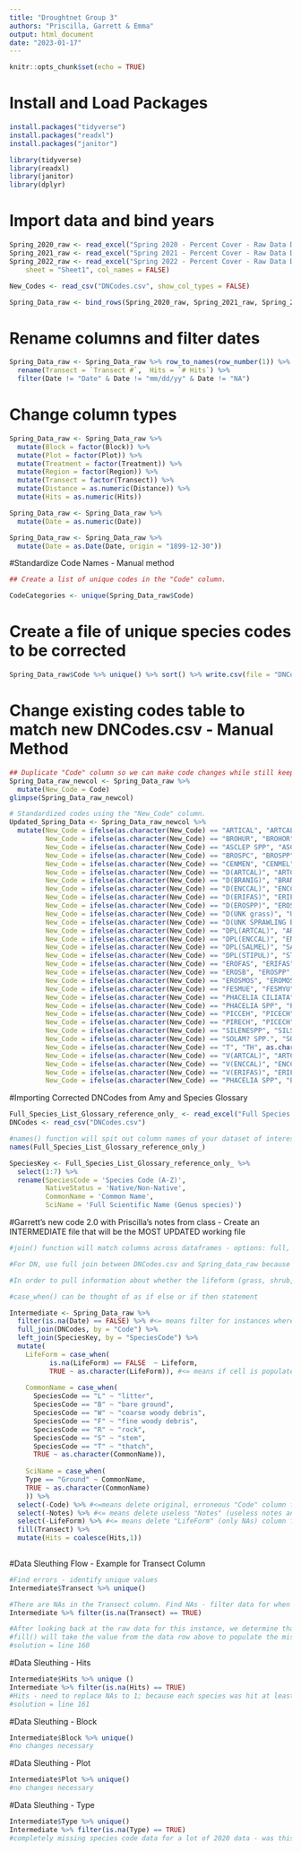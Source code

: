 ```yaml
---
title: "Droughtnet Group 3"
authors: "Priscilla, Garrett & Emma"
output: html_document
date: "2023-01-17"
---
```

```r
knitr::opts_chunk$set(echo = TRUE)
```
# Install and Load Packages
```r
install.packages("tidyverse")
install.packages("readxl")
install.packages("janitor")

library(tidyverse)
library(readxl)
library(janitor)
library(dplyr)
```
# Import data and bind years
```r
Spring_2020_raw <- read_excel("Spring 2020 - Percent Cover - Raw Data DNET.xlsx", sheet = "Sheet1", col_names = FALSE)
Spring_2021_raw <- read_excel("Spring 2021 - Percent Cover - Raw Data DNET.xlsx", sheet = "Sheet1", col_names = FALSE)
Spring_2022_raw <- read_excel("Spring 2022 - Percent Cover - Raw Data DNET.xlsx", 
    sheet = "Sheet1", col_names = FALSE)

New_Codes <- read_csv("DNCodes.csv", show_col_types = FALSE)

Spring_Data_raw <- bind_rows(Spring_2020_raw, Spring_2021_raw, Spring_2022_raw)
```
# Rename columns and filter dates
```r
Spring_Data_raw <- Spring_Data_raw %>% row_to_names(row_number(1)) %>% 
  rename(Transect = `Transect #`,  Hits = `# Hits`) %>% 
  filter(Date != "Date" & Date != "mm/dd/yy" & Date != "NA")
```
# Change column types
```r
Spring_Data_raw <- Spring_Data_raw %>% 
  mutate(Block = factor(Block)) %>% 
  mutate(Plot = factor(Plot)) %>% 
  mutate(Treatment = factor(Treatment)) %>% 
  mutate(Region = factor(Region)) %>% 
  mutate(Transect = factor(Transect)) %>% 
  mutate(Distance = as.numeric(Distance)) %>%
  mutate(Hits = as.numeric(Hits))

Spring_Data_raw <- Spring_Data_raw %>% 
  mutate(Date = as.numeric(Date)) 

Spring_Data_raw <- Spring_Data_raw %>% 
  mutate(Date = as.Date(Date, origin = "1899-12-30"))
```

#Standardize Code Names - Manual method
```r
## Create a list of unique codes in the "Code" column.

CodeCategories <- unique(Spring_Data_raw$Code)
```
# Create a file of unique species codes to be corrected
```r
Spring_Data_raw$Code %>% unique() %>% sort() %>% write.csv(file = "DNCodes.csv")
```
# Change existing codes table to match new DNCodes.csv - Manual Method
```r
## Duplicate "Code" column so we can make code changes while still keeping the original codes for reference.
Spring_Data_raw_newcol <- Spring_Data_raw %>%         
  mutate(New_Code = Code)
glimpse(Spring_Data_raw_newcol)

# Standardized codes using the "New_Code" column. 
Updated_Spring_Data <- Spring_Data_raw_newcol %>% 
  mutate(New_Code = ifelse(as.character(New_Code) == "ARTICAL", "ARTCAL", as.character(New_Code)), 
         New_Code = ifelse(as.character(New_Code) == "BROHUR", "BROHOR", as.character(New_Code)),
         New_Code = ifelse(as.character(New_Code) == "ASCLEP SPP", "ASCSPP", as.character(New_Code)),
         New_Code = ifelse(as.character(New_Code) == "BROSPC", "BROSPP", as.character(New_Code)),
         New_Code = ifelse(as.character(New_Code) == "CENMEN", "CENMEL", as.character(New_Code)),
         New_Code = ifelse(as.character(New_Code) == "D(ARTCAL)", "ARTCAL", as.character(New_Code)),
         New_Code = ifelse(as.character(New_Code) == "D(BRANIG)", "BRANIG", as.character(New_Code)),
         New_Code = ifelse(as.character(New_Code) == "D(ENCCAL)", "ENCCAL", as.character(New_Code)),
         New_Code = ifelse(as.character(New_Code) == "D(ERIFAS)", "ERIFAS", as.character(New_Code)),
         New_Code = ifelse(as.character(New_Code) == "D(EROSPP)", "EROSPP", as.character(New_Code)),
         New_Code = ifelse(as.character(New_Code) == "D(UNK grass)", "UNK grass", as.character(New_Code)),
         New_Code = ifelse(as.character(New_Code) == "D(UNK SPRAWLING BULB)", "UNK SPRAWLING BULB", as.character(New_Code)),
         New_Code = ifelse(as.character(New_Code) == "DPL(ARTCAL)", "ARTCAL", as.character(New_Code)),
         New_Code = ifelse(as.character(New_Code) == "DPL(ENCCAL)", "ENCCAL", as.character(New_Code)),
         New_Code = ifelse(as.character(New_Code) == "DPL(SALMEL)", "SALMEL", as.character(New_Code)),
         New_Code = ifelse(as.character(New_Code) == "DPL(STIPUL)", "STIPUL", as.character(New_Code)),
         New_Code = ifelse(as.character(New_Code) == "EROFAS", "ERIFAS", as.character(New_Code)),
         New_Code = ifelse(as.character(New_Code) == "EROSB", "EROSPP", as.character(New_Code)),
         New_Code = ifelse(as.character(New_Code) == "EROSMOS", "EROMOS", as.character(New_Code)),
         New_Code = ifelse(as.character(New_Code) == "FESMUE", "FESMYU", as.character(New_Code)),
         New_Code = ifelse(as.character(New_Code) == "PHACELIA CILIATA", "PHACIL", as.character(New_Code)),
         New_Code = ifelse(as.character(New_Code) == "PHACELIA SPP", "PHASPP", as.character(New_Code)),
         New_Code = ifelse(as.character(New_Code) == "PICCEH", "PICECH", as.character(New_Code)),
         New_Code = ifelse(as.character(New_Code) == "PIRECH", "PICECH", as.character(New_Code)),
         New_Code = ifelse(as.character(New_Code) == "SILENESPP", "SILSPP", as.character(New_Code)),
         New_Code = ifelse(as.character(New_Code) == "SOLAM? SPP.", "SOLSPP", as.character(New_Code)),
         New_Code = ifelse(as.character(New_Code) == "T", "TH", as.character(New_Code)),
         New_Code = ifelse(as.character(New_Code) == "V(ARTCAL)", "ARTCAL", as.character(New_Code)),
         New_Code = ifelse(as.character(New_Code) == "V(ENCCAL)", "ENCCAL", as.character(New_Code)),
         New_Code = ifelse(as.character(New_Code) == "V(ERIFAS)", "ERIFAS", as.character(New_Code)),
         New_Code = ifelse(as.character(New_Code) == "PHACELIA SPP", "PHASPP", as.character(New_Code)))
```

#Importing Corrected DNCodes from Amy and Species Glossary
```r
Full_Species_List_Glossary_reference_only_ <- read_excel("Full Species List Glossary (reference only).xlsx")
DNCodes <- read_csv("DNCodes.csv")

#names() function will spit out column names of your dataset of interest
names(Full_Species_List_Glossary_reference_only_)

SpeciesKey <- Full_Species_List_Glossary_reference_only_ %>% 
  select(1:7) %>% 
  rename(SpeciesCode = 'Species Code (A-Z)',
         NativeStatus = 'Native/Non-Native',
         CommonName = 'Common Name',
         SciName = 'Full Scientific Name (Genus species)')
```

#Garrett's new code 2.0 with Priscilla's notes from class - Create an INTERMEDIATE file that will be the MOST UPDATED working file
```r
#join() function will match columns across dataframes - options: full, left, right; essentially this would move us in the same direction as what Excel's vlookup function does

#For DN, use full join between DNCodes.csv and Spring_data_raw because both datafiles contain the same unique "Code" values. Ex. Spring_data_raw has "ARTICAL" and so will DNCodes.csv, along with another column (SpeciesCode) where "ARTICAL" is corrected to ARTCAL. This is because DNCodes was created from Spring_data_raw. This will address the issue of accounting for typos in the Spring_data_raw "Code" column and replacing with the corrected version found in the DNCodes.csv "SpeciesCode" column

#In order to pull information about whether the lifeform (grass, shrub, forb, etc.), status (native, non-native), this is where we would have to join the Species Key to the Spring_Data_raw by, once again, matching values based on how the SpeciesCode column is populated. We do this using a left join between Species Key and Spring_data_raw. We do not use a full join here because that would entail including all the extraneous species present in Species Key, but not actually encountered in real life/in the Spring_data_raw file. To decide whether you want to conduct a left or right join depends on which side of the argument (data) that you want to keep. A left join keeps the data on the left side of the argument that gets piped in, but not the data added afterwards on the right

#case_when() can be thought of as if else or if then statement

Intermediate <- Spring_Data_raw %>% 
  filter(is.na(Date) == FALSE) %>% #<= means filter for instances where Date is not NA because NA is recognized as a completely empty cell in numeric/date columns; a TRUE statement would mean that we filter for instances where Date is NA
  full_join(DNCodes, by = "Code") %>% 
  left_join(SpeciesKey, by = "SpeciesCode") %>% 
  mutate(
    LifeForm = case_when(
          is.na(LifeForm) == FALSE  ~ Lifeform, 
          TRUE ~ as.character(LifeForm)), #<= means if cell is populated with value, then keep the old value as a character
    
    CommonName = case_when(
      SpeciesCode == "L" ~ "litter",
      SpeciesCode == "B" ~ "bare ground",
      SpeciesCode == "W" ~ "coarse woody debris",
      SpeciesCode == "F" ~ "fine woody debris",
      SpeciesCode == "R" ~ "rock",
      SpeciesCode == "S" ~ "stem",
      SpeciesCode == "T" ~ "thatch",
      TRUE ~ as.character(CommonName)),
    
    SciName = case_when(
    Type == "Ground" ~ CommonName,
    TRUE ~ as.character(CommonName)
    )) %>% 
  select(-Code) %>% #<=means delete original, erroneous "Code" column from Intermediate file
  select(-Notes) %>% #<= means delete useless "Notes" (useless notes and only NAs) column from Intermediate file
  select(-LifeForm) %>% #<= means delete "LifeForm" (only NAs) column from Intermediate file
  fill(Transect) %>% 
  mutate(Hits = coalesce(Hits,1))
  
```

#Data Sleuthing Flow - Example for Transect Column
```R
#Find errors - identify unique values
Intermediate$Transect %>% unique()

#There are NAs in the Transect column. Find NAs - filter data for when NA is true
Intermediate %>% filter(is.na(Transect) == TRUE)

#After looking back at the raw data for this instance, we determine that the NA is a result of the observer not recording the transect value. We can easily see that it is supposed to match the value of data row above it
#fill() will take the value from the data row above to populate the missing NA cell
#solution = line 160
```

#Data Sleuthing - Hits
```R
Intermediate$Hits %>% unique ()
Intermediate %>% filter(is.na(Hits) == TRUE)
#Hits - need to replace NAs to 1; because each species was hit at least once
#solution = line 161
```

#Data Sleuthing - Block
```R
Intermediate$Block %>% unique()
#no changes necessary
```


#Data Sleuthing - Plot
```R
Intermediate$Plot %>% unique()
#no changes necessary
```

#Data Sleuthing - Type
```R
Intermediate$Type %>% unique()
Intermediate %>% filter(is.na(Type) == TRUE)
#completely missing species code data for a lot of 2020 data - was this not entered at all? No, it just didn't import properly and I have no idea how to solve this...
```
